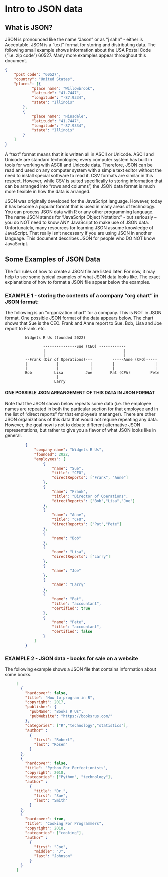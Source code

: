 # Intro to JSON data 

## What is JSON? 

JSON is pronounced like the name "Jason" or as "j sahn" - either is Acceptable. JSON is a "text" format for storing and distributing data. The following small example shows information about the USA Postal Code
(“i.e. zip code”) 60527. Many more examples appear throughout this document. 


```json
{
	"post code": "60527",
	"country": "United States",
	"places": [{
			"place name": "Willowbrook",
			"latitude": "41.7447",
			"longitude": "-87.9334",
			"state": "Illinois"
		},
		{
			"place name": "Hinsdale",
			"latitude": "41.7447",
			"longitude": "-87.9334",
			"state": "Illinois"
		}
	]
}
```

A "text" format means that it is written all in ASCII or Unicode. ASCII and Unicode are standard technologies; every computer system has built in tools for working with ASCII and Unicode data. Therefore, JSON can be read and used on any computer system with a simple text editor without the need to install
special software to read it. CSV formats are similar in this respect. However, while CSV is suited specifically to storing information that can be arranged into "rows and columns", the JSON data format is much more flexible in how the data is arranged.
 
JSON was originally developed for the JavaScript language. However, today it has become a popular format that is used in many areas of technology. You can process JSON data with R or any other programming language. The name JSON stands for "JavaScript Object Notation:" - but seriously – you do NOT need to know ANY JavaScript to make use of JSON data.  Unfortunately, many resources for learning JSON assume knowledge of JavaScript. 
That really isn’t necessary if you are using JSON in another language. This document describes JSON for people who DO NOT know JavaScript. 

## Some Examples of JSON Data

The full rules of how to create a JSON file are listed later. For now, it may help to see some typical examples of what JSON data looks like. The exact explanations of how to format a JSON file appear below the examples.

### EXAMPLE 1 - storing the contents of a company "org chart" in JSON format:

The following is an "organization chart" for a company. This is NOT in JSON format. One possible JSON format of the data appears below. The chart shows that Sue is the CEO. Frank and Anne report to Sue. Bob, Lisa
and Joe report to Frank. etc. 
 
```
         Widgets R Us (founded 2022)
 
                 ---------------Sue (CEO) ------------
                 |                                   |
                 |                                   |
         --Frank (Dir of Operations)---         -----Anne (CFO)-----
         |             |              |         |                  |
         |             |              |         |                  |
         Bob          Lisa          Joe        Pat (CPA)         Pete
                       |
                      Larry
```


#### ONE POSSIBLE JSON ARRANGEMENT OF THIS DATA IN JSON FORMAT

Note that the JSON shown below repeats some data (i.e. the employee names are
repeated in both the particular section for that employee and in the list of
"direct reports" for that employee's mananger). There are other JSON
organizations of this data that would not require repeating any data. However,
the goal now is not to debate different alternative JSON representations, but
rather to give you a flavor of what JSON looks like in general.
 
```json
         {
             "company name": "Widgets R Us",
             "founded": 2022,
             "employees": [
                 {
                     "name": "Sue",
                     "title": "CEO",
                     "directReports": ["Frank", "Anne"]
                 },
                 {
                     "name": "Frank",
                     "title": "Director of Operations",
                     "directReports": ["Bob","Lisa","Joe"]
                 },
                 {
                     "name": "Anne",
                     "title": "CFO",
                     "directReports": ["Pat","Pete"]
                 },
                 {
                     "name": "Bob"
                 },
                 {
                     "name": "Lisa",
                     "directReports": ["Larry"]
                 },
                 {
                     "name": "Joe"
                 },
                 {
                     "name": "Larry"
                 },
                 {
                     "name": "Pat",
                     "title": "accountant",
                     "certified": true
                 },
                 {
                     "name": "Pete",
                     "title": "accountant",
                     "certified": false
                 }
             ]
         }
 ```
 
### EXAMPLE 2 - JSON data - books for sale on a website

The following example shows a JSON file that contains information about some books.

```json
     [
       {
         "hardcover": false,
         "title": "How to program in R",
         "copyright": 2017,
         "publisher": {
           "pubName": "Books R Us",
           "pubWebsite": "https://booksrus.com/"
         },
         "categories": ["R","technology","statistics"],
         "author" : 
           {
             "first": "Robert",
             "last": "Rosen"
           }
       },
       {
         "hardcover": false,
         "title": "Python For Perfectionists",
         "copyright": 2018,
         "categories": ["Python", "technology"],
         "author" : 
           {
             "title": "Dr.",
             "first": "Sue",
             "last": "Smith"
           }
       },
       {
         "hardcover": true,
         "title": "Cooking For Programmers",
         "copyright": 2018,
         "categories": ["cooking"],
         "author" : 
           {
             "first": "Joe",
             "middle": "J",
             "last": "Johnson"
           }
       }
     ]
``` 


